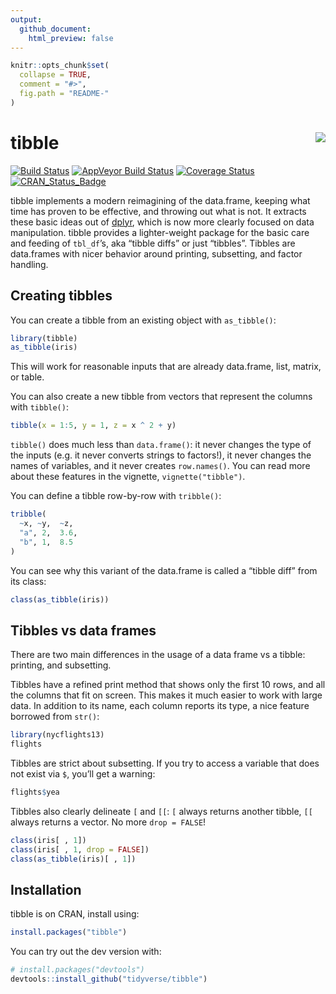```yaml
---
output:
  github_document:
    html_preview: false
---
```


<!-- README.md is generated from README.Rmd. Please edit that file -->

```r
knitr::opts_chunk$set(
  collapse = TRUE,
  comment = "#>",
  fig.path = "README-"
)
```

# tibble  <img src="man/figures/logo.png" align="right" />

[![Build Status](https://travis-ci.org/tidyverse/tibble.svg?branch=master)](https://travis-ci.org/tidyverse/tibble) 
[![AppVeyor Build Status](https://ci.appveyor.com/api/projects/status/github/tidyverse/tibble?branch=master&svg=true)](https://ci.appveyor.com/project/tidyverse/tibble) 
[![Coverage Status](https://img.shields.io/codecov/c/github/tidyverse/tibble/master.svg)](https://codecov.io/github/tidyverse/tibble?branch=master)
[![CRAN_Status_Badge](http://www.r-pkg.org/badges/version/tibble)](https://cran.r-project.org/package=tibble)

tibble implements a modern reimagining of the data.frame, keeping what time has proven to be effective, and throwing out what is not. It extracts these basic ideas out of [dplyr](https://cran.r-project.org/package=dplyr), which is now more clearly focused on data manipulation. tibble provides a lighter-weight package for the basic care and feeding of `tbl_df`'s, aka "tibble diffs" or just "tibbles". Tibbles are data.frames with nicer behavior around printing, subsetting, and factor handling.

## Creating tibbles

You can create a tibble from an existing object with `as_tibble()`:

```r
library(tibble)
as_tibble(iris)
```

This will work for reasonable inputs that are already data.frame, list, matrix, or table.

You can also create a new tibble from vectors that represent the columns with `tibble()`:

```r
tibble(x = 1:5, y = 1, z = x ^ 2 + y)
```

`tibble()` does much less than `data.frame()`: it never changes the type of the inputs (e.g. it never converts strings to factors!), it never changes the names of variables, and it never creates `row.names()`. You can read more about these features in the vignette, `vignette("tibble")`.

You can define a tibble row-by-row with `tribble()`:

```r
tribble(
  ~x, ~y,  ~z,
  "a", 2,  3.6,
  "b", 1,  8.5
)
```

You can see why this variant of the data.frame is called a "tibble diff" from its class:

```r
class(as_tibble(iris))
```

## Tibbles vs data frames

There are two main differences in the usage of a data frame vs a tibble: printing, and subsetting.

Tibbles have a refined print method that shows only the first 10 rows, and all the columns that fit on screen. This makes it much easier to work with large data. In addition to its name, each column reports its type, a nice feature borrowed from `str()`:

```r
library(nycflights13)
flights
```

Tibbles are strict about subsetting. If you try to access a variable that does not exist via `$`, you'll get a warning:

```r
flights$yea
```

Tibbles also clearly delineate `[` and `[[`: `[` always returns another tibble, `[[` always returns a vector. No more `drop = FALSE`!

```r
class(iris[ , 1])
class(iris[ , 1, drop = FALSE])
class(as_tibble(iris)[ , 1])
```

## Installation

tibble is on CRAN, install using:

```r
install.packages("tibble")
```

You can try out the dev version with:

```r
# install.packages("devtools")
devtools::install_github("tidyverse/tibble")
```
